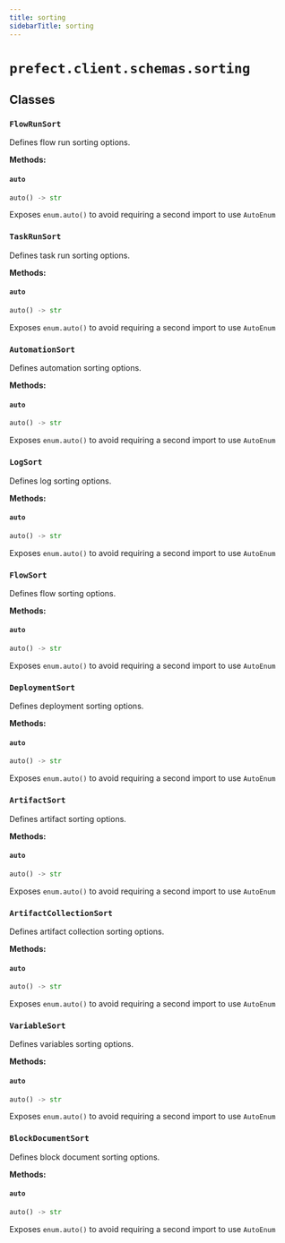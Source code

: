 ```yaml
---
title: sorting
sidebarTitle: sorting
---
```


# `prefect.client.schemas.sorting`

## Classes

### `FlowRunSort` <sup><a href="https://github.com/prefecthq/prefect/blob/main/src/prefect/client/schemas/sorting.py#L4" target="_blank"><Icon icon="github" style="width: 14px; height: 14px;" /></a></sup>


Defines flow run sorting options.


**Methods:**

#### `auto` <sup><a href="https://github.com/prefecthq/prefect/blob/main/src/prefect/utilities/collections.py#L69" target="_blank"><Icon icon="github" style="width: 14px; height: 14px;" /></a></sup>

```python
auto() -> str
```

Exposes `enum.auto()` to avoid requiring a second import to use `AutoEnum`


### `TaskRunSort` <sup><a href="https://github.com/prefecthq/prefect/blob/main/src/prefect/client/schemas/sorting.py#L18" target="_blank"><Icon icon="github" style="width: 14px; height: 14px;" /></a></sup>


Defines task run sorting options.


**Methods:**

#### `auto` <sup><a href="https://github.com/prefecthq/prefect/blob/main/src/prefect/utilities/collections.py#L69" target="_blank"><Icon icon="github" style="width: 14px; height: 14px;" /></a></sup>

```python
auto() -> str
```

Exposes `enum.auto()` to avoid requiring a second import to use `AutoEnum`


### `AutomationSort` <sup><a href="https://github.com/prefecthq/prefect/blob/main/src/prefect/client/schemas/sorting.py#L30" target="_blank"><Icon icon="github" style="width: 14px; height: 14px;" /></a></sup>


Defines automation sorting options.


**Methods:**

#### `auto` <sup><a href="https://github.com/prefecthq/prefect/blob/main/src/prefect/utilities/collections.py#L69" target="_blank"><Icon icon="github" style="width: 14px; height: 14px;" /></a></sup>

```python
auto() -> str
```

Exposes `enum.auto()` to avoid requiring a second import to use `AutoEnum`


### `LogSort` <sup><a href="https://github.com/prefecthq/prefect/blob/main/src/prefect/client/schemas/sorting.py#L39" target="_blank"><Icon icon="github" style="width: 14px; height: 14px;" /></a></sup>


Defines log sorting options.


**Methods:**

#### `auto` <sup><a href="https://github.com/prefecthq/prefect/blob/main/src/prefect/utilities/collections.py#L69" target="_blank"><Icon icon="github" style="width: 14px; height: 14px;" /></a></sup>

```python
auto() -> str
```

Exposes `enum.auto()` to avoid requiring a second import to use `AutoEnum`


### `FlowSort` <sup><a href="https://github.com/prefecthq/prefect/blob/main/src/prefect/client/schemas/sorting.py#L46" target="_blank"><Icon icon="github" style="width: 14px; height: 14px;" /></a></sup>


Defines flow sorting options.


**Methods:**

#### `auto` <sup><a href="https://github.com/prefecthq/prefect/blob/main/src/prefect/utilities/collections.py#L69" target="_blank"><Icon icon="github" style="width: 14px; height: 14px;" /></a></sup>

```python
auto() -> str
```

Exposes `enum.auto()` to avoid requiring a second import to use `AutoEnum`


### `DeploymentSort` <sup><a href="https://github.com/prefecthq/prefect/blob/main/src/prefect/client/schemas/sorting.py#L55" target="_blank"><Icon icon="github" style="width: 14px; height: 14px;" /></a></sup>


Defines deployment sorting options.


**Methods:**

#### `auto` <sup><a href="https://github.com/prefecthq/prefect/blob/main/src/prefect/utilities/collections.py#L69" target="_blank"><Icon icon="github" style="width: 14px; height: 14px;" /></a></sup>

```python
auto() -> str
```

Exposes `enum.auto()` to avoid requiring a second import to use `AutoEnum`


### `ArtifactSort` <sup><a href="https://github.com/prefecthq/prefect/blob/main/src/prefect/client/schemas/sorting.py#L66" target="_blank"><Icon icon="github" style="width: 14px; height: 14px;" /></a></sup>


Defines artifact sorting options.


**Methods:**

#### `auto` <sup><a href="https://github.com/prefecthq/prefect/blob/main/src/prefect/utilities/collections.py#L69" target="_blank"><Icon icon="github" style="width: 14px; height: 14px;" /></a></sup>

```python
auto() -> str
```

Exposes `enum.auto()` to avoid requiring a second import to use `AutoEnum`


### `ArtifactCollectionSort` <sup><a href="https://github.com/prefecthq/prefect/blob/main/src/prefect/client/schemas/sorting.py#L76" target="_blank"><Icon icon="github" style="width: 14px; height: 14px;" /></a></sup>


Defines artifact collection sorting options.


**Methods:**

#### `auto` <sup><a href="https://github.com/prefecthq/prefect/blob/main/src/prefect/utilities/collections.py#L69" target="_blank"><Icon icon="github" style="width: 14px; height: 14px;" /></a></sup>

```python
auto() -> str
```

Exposes `enum.auto()` to avoid requiring a second import to use `AutoEnum`


### `VariableSort` <sup><a href="https://github.com/prefecthq/prefect/blob/main/src/prefect/client/schemas/sorting.py#L86" target="_blank"><Icon icon="github" style="width: 14px; height: 14px;" /></a></sup>


Defines variables sorting options.


**Methods:**

#### `auto` <sup><a href="https://github.com/prefecthq/prefect/blob/main/src/prefect/utilities/collections.py#L69" target="_blank"><Icon icon="github" style="width: 14px; height: 14px;" /></a></sup>

```python
auto() -> str
```

Exposes `enum.auto()` to avoid requiring a second import to use `AutoEnum`


### `BlockDocumentSort` <sup><a href="https://github.com/prefecthq/prefect/blob/main/src/prefect/client/schemas/sorting.py#L95" target="_blank"><Icon icon="github" style="width: 14px; height: 14px;" /></a></sup>


Defines block document sorting options.


**Methods:**

#### `auto` <sup><a href="https://github.com/prefecthq/prefect/blob/main/src/prefect/utilities/collections.py#L69" target="_blank"><Icon icon="github" style="width: 14px; height: 14px;" /></a></sup>

```python
auto() -> str
```

Exposes `enum.auto()` to avoid requiring a second import to use `AutoEnum`

